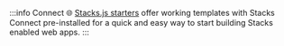 :::info Connect 🌐
[Stacks.js starters](https://docs.hiro.so/stacksjs-starters) offer working templates with Stacks Connect pre-installed for a quick and easy way to start building Stacks enabled web apps.
:::

